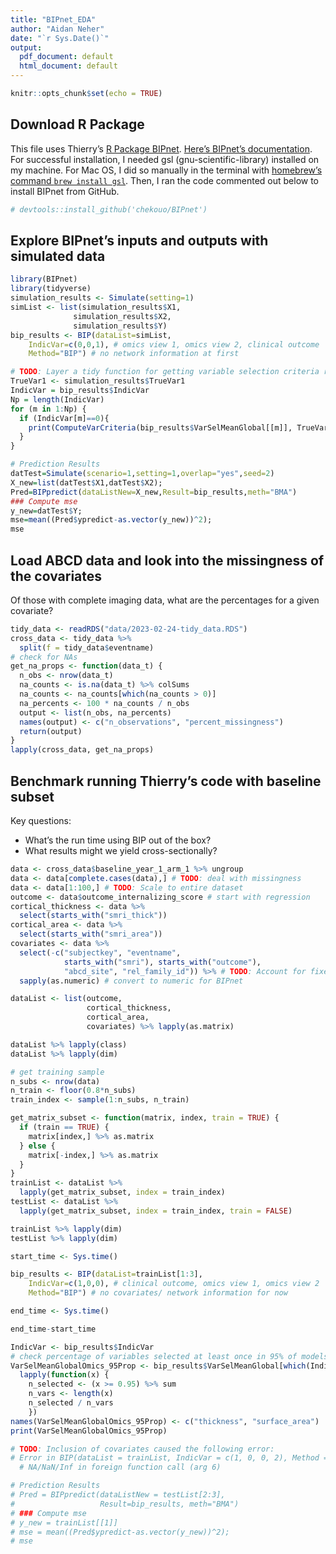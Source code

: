 ```yaml
---
title: "BIPnet_EDA"
author: "Aidan Neher"
date: "`r Sys.Date()`"
output:
  pdf_document: default
  html_document: default
---
```


```r
knitr::opts_chunk$set(echo = TRUE)
```

## Download R Package

This file uses Thierry's [R Package BIPnet](https://github.com/chekouo/BIPnet). [Here's BIPnet's documentation](https://github.com/chekouo/BIPnet/blob/master/BIPnet-manual.pdf). For successful installation, I needed gsl (gnu-scientific-library) installed on my machine. For Mac OS, I did so manually in the terminal with [homebrew's command `brew install gsl`](https://formulae.brew.sh/formula/gsl). Then, I ran the code commented out below to install BIPnet from GitHub.

```r
# devtools::install_github('chekouo/BIPnet')
```

## Explore BIPnet's inputs and outputs with simulated data

```r
library(BIPnet)
library(tidyverse)
simulation_results <- Simulate(setting=1)
simList <- list(simulation_results$X1,
              simulation_results$X2,
              simulation_results$Y)
bip_results <- BIP(dataList=simList,
    IndicVar=c(0,0,1), # omics view 1, omics view 2, clinical outcome
    Method="BIP") # no network information at first

# TODO: Layer a tidy function for getting variable selection criteria results
TrueVar1 <- simulation_results$TrueVar1
IndicVar = bip_results$IndicVar
Np = length(IndicVar)
for (m in 1:Np) {
  if (IndicVar[m]==0){
    print(ComputeVarCriteria(bip_results$VarSelMeanGlobal[[m]], TrueVar1))
  }
}

# Prediction Results
datTest=Simulate(scenario=1,setting=1,overlap="yes",seed=2)
X_new=list(datTest$X1,datTest$X2);
Pred=BIPpredict(dataListNew=X_new,Result=bip_results,meth="BMA")
### Compute mse
y_new=datTest$Y;
mse=mean((Pred$ypredict-as.vector(y_new))^2);
mse
```

## Load ABCD data and look into the missingness of the covariates

Of those with complete imaging data, what are the percentages for a given covariate? 

```r
tidy_data <- readRDS("data/2023-02-24-tidy_data.RDS")
cross_data <- tidy_data %>%
  split(f = tidy_data$eventname)
# check for NAs
get_na_props <- function(data_t) {
  n_obs <- nrow(data_t)
  na_counts <- is.na(data_t) %>% colSums
  na_counts <- na_counts[which(na_counts > 0)]
  na_percents <- 100 * na_counts / n_obs
  output <- list(n_obs, na_percents)
  names(output) <- c("n_observations", "percent_missingness")
  return(output)
}
lapply(cross_data, get_na_props)
```

## Benchmark running Thierry's code with baseline subset

Key questions: 

* What's the run time using BIP out of the box? 
* What results might we yield cross-sectionally? 

```r
data <- cross_data$baseline_year_1_arm_1 %>% ungroup
data <- data[complete.cases(data),] # TODO: deal with missingness
data <- data[1:100,] # TODO: Scale to entire dataset
outcome <- data$outcome_internalizing_score # start with regression
cortical_thickness <- data %>%
  select(starts_with("smri_thick"))
cortical_area <- data %>%
  select(starts_with("smri_area"))
covariates <- data %>%
  select(-c("subjectkey", "eventname", 
            starts_with("smri"), starts_with("outcome"),
            "abcd_site", "rel_family_id")) %>% # TODO: Account for fixed effects in model
  sapply(as.numeric) # convert to numeric for BIPnet

dataList <- list(outcome, 
                 cortical_thickness,
                 cortical_area,
                 covariates) %>% lapply(as.matrix)

dataList %>% lapply(class)
dataList %>% lapply(dim)

# get training sample
n_subs <- nrow(data)
n_train <- floor(0.8*n_subs)
train_index <- sample(1:n_subs, n_train)

get_matrix_subset <- function(matrix, index, train = TRUE) { 
  if (train == TRUE) {
    matrix[index,] %>% as.matrix 
  } else {
    matrix[-index,] %>% as.matrix
  }
}
trainList <- dataList %>%
  lapply(get_matrix_subset, index = train_index)
testList <- dataList %>%
  lapply(get_matrix_subset, index = train_index, train = FALSE)

trainList %>% lapply(dim)
testList %>% lapply(dim)

start_time <- Sys.time()

bip_results <- BIP(dataList=trainList[1:3], 
    IndicVar=c(1,0,0), # clinical outcome, omics view 1, omics view 2
    Method="BIP") # no covariates/ network information for now

end_time <- Sys.time()

end_time-start_time

IndicVar <- bip_results$IndicVar
# check percentage of variables selected at least once in 95% of models
VarSelMeanGlobalOmics_95Prop <- bip_results$VarSelMeanGlobal[which(IndicVar==0)] %>%
  lapply(function(x) {
    n_selected <- (x >= 0.95) %>% sum
    n_vars <- length(x)
    n_selected / n_vars
    })
names(VarSelMeanGlobalOmics_95Prop) <- c("thickness", "surface_area")
print(VarSelMeanGlobalOmics_95Prop)

# TODO: Inclusion of covariates caused the following error: 
# Error in BIP(dataList = trainList, IndicVar = c(1, 0, 0, 2), Method = "BIP") : 
  # NA/NaN/Inf in foreign function call (arg 6)

# Prediction Results
# Pred = BIPpredict(dataListNew = testList[2:3], 
#                   Result=bip_results, meth="BMA")
# ### Compute mse
# y_new = trainList[[1]]
# mse = mean((Pred$ypredict-as.vector(y_new))^2);
# mse
```